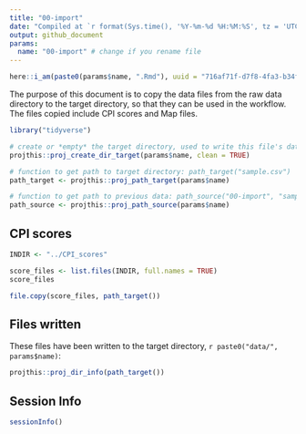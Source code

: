 ```yaml
---
title: "00-import"
date: "Compiled at `r format(Sys.time(), '%Y-%m-%d %H:%M:%S', tz = 'UTC')` UTC"
output: github_document
params:
  name: "00-import" # change if you rename file
---
```


```r
here::i_am(paste0(params$name, ".Rmd"), uuid = "716af71f-d7f8-4fa3-b34f-babf5d3a1051")
```

The purpose of this document is to copy the data files from the raw data directory to the target directory, so that they can be used in the workflow. The files copied include CPI scores and Map files.

```r
library("tidyverse")
```

```r
# create or *empty* the target directory, used to write this file's data: 
projthis::proj_create_dir_target(params$name, clean = TRUE)

# function to get path to target directory: path_target("sample.csv")
path_target <- projthis::proj_path_target(params$name)

# function to get path to previous data: path_source("00-import", "sample.csv")
path_source <- projthis::proj_path_source(params$name)
```

## CPI scores

```r
INDIR <- "../CPI_scores"

score_files <- list.files(INDIR, full.names = TRUE)
score_files

```



```r

file.copy(score_files, path_target())

```

## Files written

These files have been written to the target directory, ```r paste0("data/", params$name)```:

```r
projthis::proj_dir_info(path_target())
```


## Session Info
  
```r
sessionInfo()
```
